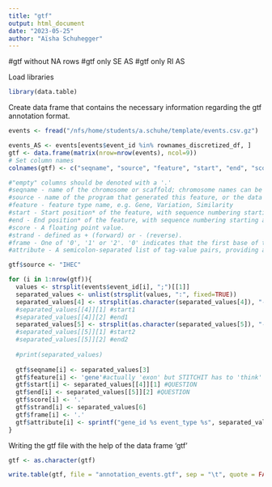 ```yaml
---
title: "gtf"
output: html_document
date: "2023-05-25"
author: "Aïsha Schuhegger"
---
```


#gtf without NA rows
#gtf only SE AS
#gtf only RI AS 


Load libraries
```r
library(data.table)
```

Create data frame that contains the necessary information regarding the gtf annotation format.  
```r
events <- fread("/nfs/home/students/a.schuhe/template/events.csv.gz")

events_AS <- events[events$event_id %in% rownames_discretized_df, ]
gtf <- data.frame(matrix(nrow=nrow(events), ncol=9))
# Set column names
colnames(gtf) <- c("seqname", "source", "feature", "start", "end", "score", "strand", "frame", "attribute")

#"empty" columns should be denoted with a '.'
#seqname - name of the chromosome or scaffold; chromosome names can be given with or without the 'chr' prefix. 
#source - name of the program that generated this feature, or the data source (database or project name)
#feature - feature type name, e.g. Gene, Variation, Similarity
#start - Start position* of the feature, with sequence numbering starting at 1.
#end - End position* of the feature, with sequence numbering starting at 1.
#score - A floating point value.
#strand - defined as + (forward) or - (reverse).
#frame - One of '0', '1' or '2'. '0' indicates that the first base of the feature is the first base of a codon, '1' that the second base is the first base of a codon, and so on..
#attribute - A semicolon-separated list of tag-value pairs, providing additional information about each feature.

gtf$source <- "IHEC"

for (i in 1:nrow(gtf)){
  values <- strsplit(events$event_id[i], ";")[[1]]
  separated_values <- unlist(strsplit(values, ":", fixed=TRUE))
  separated_values[4] <- strsplit(as.character(separated_values[4]), "-", fixed = TRUE)
  #separated_values[[4]][1] #start1
  #separated_values[[4]][2] #end1
  separated_values[5] <- strsplit(as.character(separated_values[5]), "-", fixed = TRUE)
  #separated_values[[5]][1] #start2
  #separated_values[[5]][2] #end2
  
  #print(separated_values)
  
  gtf$seqname[i] <- separated_values[3]
  gtf$feature[i] <- 'gene'#actually 'exon' but STITCHIT has to 'think' that it is a gene 
  gtf$start[i] <- separated_values[[4]][1] #QUESTION
  gtf$end[i] <- separated_values[[5]][2] #QUESTION
  gtf$score[i] <- '.'
  gtf$strand[i] <- separated_values[6]
  gtf$frame[i] <- '.'
  gtf$attribute[i] <- sprintf("gene_id %s event_type %s", separated_values[1], separated_values[2]) #gene_id and Skipped Exon or Retained Intron 
}

```

Writing the gtf file with the help of the data frame 'gtf'
```r
gtf <- as.character(gtf)

write.table(gtf, file = "annotation_events.gtf", sep = "\t", quote = FALSE, row.names = FALSE)

```

